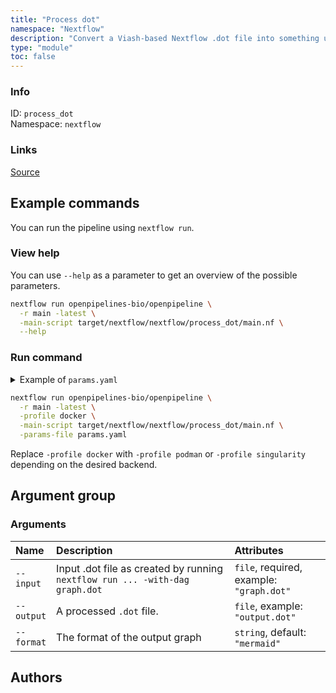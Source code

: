 ```yaml
---
title: "Process dot"
namespace: "Nextflow"
description: "Convert a Viash-based Nextflow .dot file into something useful"
type: "module"
toc: false
---
```


::: {.column-margin}

### Info

ID: `process_dot`  
Namespace: `nextflow`

### Links
[Source](https://github.com/openpipelines-bio/openpipeline/blob/main/viash_tools/src/nextflow/process_dot){.btn-action .btn-sm .btn-info .btn role="button"}

:::



## Example commands

You can run the pipeline using `nextflow run`.

### View help

You can use `--help` as a parameter to get an overview of the possible parameters.

```bash
nextflow run openpipelines-bio/openpipeline \
  -r main -latest \
  -main-script target/nextflow/nextflow/process_dot/main.nf \
  --help
```

### Run command

<details>
<summary>Example of `params.yaml`</summary>
```yaml

```
</details>

```bash
nextflow run openpipelines-bio/openpipeline \
  -r main -latest \
  -profile docker \
  -main-script target/nextflow/nextflow/process_dot/main.nf \
  -params-file params.yaml
```

:::{.callout-note}
Replace `-profile docker` with `-profile podman` or `-profile singularity` depending on the desired backend.
:::

## Argument group

### Arguments

|Name       |Description                                                                  |Attributes                               |
|:----------|:----------------------------------------------------------------------------|:----------------------------------------|
|`--input`  |Input .dot file as created by running `nextflow run ... -with-dag graph.dot` |`file`, required, example: `"graph.dot"` |
|`--output` |A processed `.dot` file.                                                     |`file`, example: `"output.dot"`          |
|`--format` |The format of the output graph                                               |`string`, default: `"mermaid"`           |

## Authors

